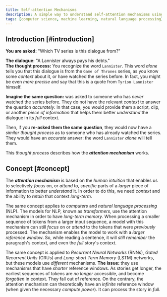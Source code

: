 ```yaml
---
title: Self-attention Mechanisms
description: A simple way to understand self-attention mechanisms using a Game of Thrones analogy.
tags: [computer science, machine learning, natural language processing]
---
```


## Introduction [#introduction]

<b>You are asked:</b> "Which TV series is this dialogue from?"

<b>The dialogue:</b> "A Lannister always pays his debts."
<br />
<b>The thought process:</b> You recognize the word `Lannister`. This word
<i>alone</i> tells you that this dialogue is from the `Game of Thrones` series,
as you know some <i>context</i> about it, or have watched the series before. In
fact, you might be even <i>more precise</i> and say that this is a quote from
`Tyrion Lannister` himself.

<b>Imagine the same question:</b> was asked to someone who has <i>never</i> watched
the series before. They do not have the relevant <i>context</i> to answer the question
<i>accurately</i>. In that case, you would provide them a script, clip, or
another <i>piece of information</i> that helps them better <i>understand</i> the
dialogue in its <i>full</i> context.

Then, if you <b>re-asked them the same question</b>, they would now have a <i>similar thought process</i> as to someone who has already watched the series. They would have an <i>accurate</i> answer: the word `Lannister` <i>alone</i> will tell them.

This <i>thought process</i> describes how the <b><i>attention mechanism</i></b> works.

## Concept [#concept]

The <b><i>attention mechanism</i></b> is based on the <i>human intuition</i> that enables us to selectively <i>focus</i> on, or <i>attend</i> to, <i>specific</i> parts of a <i>larger</i> piece of information to better <i>understand</i> it. In order to do this, we need <i>context</i> and the ability to <i>retain</i> that context <i>long-term</i>.

The same concept applies to <i>computers</i> and <i>natural language processing</i> (NLP). The models for NLP, known as <i>transformers</i>, use the attention mechanism in order to have <i>long-term memory</i>. When processing a smaller sequence of tokens from a larger input sequence, a model with this mechanism can still <i>focus</i> on or <i>attend</i> to the tokens that were <i>previously</i> processed. The mechanism enables the model to work with a <i>larger reference window</i>. So, while reading a sentence, it will <i>still remember</i> the paragraph's context, and even the <i>full</i> story's context.

The same concept is applied to <i>Recurrent Neural Networks</i> (RNNs), <i>Gated Recurrent Units</i> (GRUs) and <i>Long-short Term Memory</i> (LSTM) networks, but these models use <i>different</i> mechanisms. <b>The issue:</b> they use mechanisms that have <i>shorter</i> reference windows. As stories get longer, the earliest sequences of tokens are <i>no longer</i> accessible, and become <i>forgotten</i> in context. They fall out of reference. On the contrary, the attention mechanism can theoretically have an <i>infinite</i> reference window (when given the necessary <i>compute power</i>). It can process the story in <i>full</i>.
